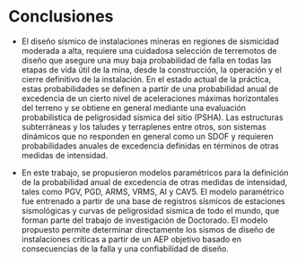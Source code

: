 # Conclusiones



-   El diseño sísmico de instalaciones mineras en regiones de sismicidad moderada a alta, requiere una cuidadosa selección de terremotos de diseño que asegure una muy baja probabilidad de falla en todas las etapas de vida útil de la mina, desde la construcción, la operación y el cierre definitivo de la instalación. En el estado actual de la práctica, estas probabilidades se definen a partir de una probabilidad anual de excedencia de un cierto nivel de aceleraciones máximas horizontales del terreno y se obtiene en general mediante una evaluación probabilística de peligrosidad sísmica del sitio (PSHA). Las estructuras subterráneas y los taludes y terraplenes entre otros, son sistemas dinámicos que no responden en general como un SDOF y requieren probabilidades anuales de excedencia definidas en términos de otras medidas de intensidad.

-   En este trabajo, se propusieron modelos paramétricos para la definición de la probabilidad anual de excedencia de otras medidas de intensidad, tales como PGV, PGD, ARMS, VRMS, AI y CAV5. El modelo paramétrico fue entrenado a partir de una base de registros sísmicos de estaciones sismológicas y curvas de peligrosidad sísmica de todo el mundo, que forman parte del trabajo de investigación de Doctorado.  El modelo propuesto permite determinar directamente los sismos de diseño de instalaciones críticas a partir de un AEP objetivo basado en consecuencias de la falla y una confiabilidad de diseño.
